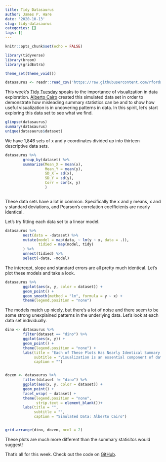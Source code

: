 ```yaml
---
title: Tidy Datasaurus
author: James P. Hare
date: '2020-10-13'
slug: tidy-datasaurus
categories: []
tags: []
---
```


```r
knitr::opts_chunk$set(echo = FALSE)

library(tidyverse)
library(broom)
library(gridExtra)

theme_set(theme_void())

datasaurus <- readr::read_csv('https://raw.githubusercontent.com/rfordatascience/tidytuesday/master/data/2020/2020-10-13/datasaurus.csv')
```

This week's [Tidy Tuesday](https://github.com/rfordatascience/tidytuesday/blob/master/data/2020/2020-10-13/readme.md) speaks to the importance of visualization in data exploration. [Alberto Cairo](http://www.thefunctionalart.com/2016/08/download-datasaurus-never-trust-summary.html) created this simulated data set in order to demonstrate how misleading summary statistics can be and to show how useful visualization is in uncovering patterns in data. In this spirit, let's start exploring this data set to see what we find.  

```r
glimpse(datasaurus)
summary(datasaurus)
unique(datasaurus$dataset)
```

We have 1,846 sets of x and y coordinates divided up into thirteen descriptive data sets. 

```r
datasaurus %>%
        group_by(dataset) %>% 
        summarize(Mean_X = mean(x),
                  Mean_Y = mean(y),
                  SD_X = sd(x),
                  SD_Y = sd(y),
                  Corr = cor(x, y)
                  )
        
```

These data sets have a lot in common. Specifically the x and y means, x and y standard deviations, and Pearson's correlation coefficients are nearly identical.

Let's try fitting each data set to a linear model.

```r
datasaurus %>%
        nest(data = -dataset) %>% 
        mutate(model = map(data, ~ lm(y ~ x, data = .)),
               tidied = map(model, tidy)
        ) %>% 
        unnest(tidied) %>% 
        select(-data, -model)
```

The intercept, slope and standard errors are all pretty much identical. Let's plot these models and take a look.

```r
datasaurus %>% 
        ggplot(aes(x, y, color = dataset)) +
        geom_point() +
        geom_smooth(method = "lm", formula = y ~ x) +
        theme(legend.position = "none")
```

The models match up nicely, but there's a lot of noise and there seem to be some strong unexplained patterns in the underlying data. Let's look at each data set individually.

```r
dino <- datasaurus %>%
        filter(dataset == "dino") %>%
        ggplot(aes(x, y)) +
        geom_point() +
        theme(legend.position = "none") +
        labs(title = "Each of These Plots Has Nearly Identical Summary Statistics",
             subtitle = "Visualization is an essential component of data exploration",
             caption = "")


dozen <- datasaurus %>%
        filter(dataset != "dino") %>%
        ggplot(aes(x, y, color = dataset)) +
        geom_point() +
        facet_wrap( ~ dataset) +
        theme(legend.position = "none",
              strip.text = element_blank())+
        labs(title = "",
             subtitle = "",
             caption = "Simulated Data: Alberto Cairo")


grid.arrange(dino, dozen, ncol = 2)
```

These plots are much more different than the summary statisitcs would suggest!

That's all for this week. Check out the code on [GitHub](https://github.com/jamesphare/tidytuesday/blob/master/20201013/datasaurus.rmd).